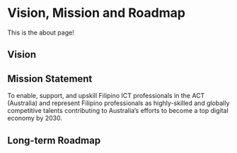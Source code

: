 
# Vision, Mission and Roadmap

This is the about page!

## Vision


## Mission Statement

To enable, support, and upskill Filipino ICT professionals in the ACT (Australia) and  represent Filipino professionals as highly-skilled and 
globally competitive talents contributing to Australia’s efforts to become a top digital economy by 2030.

## Long-term Roadmap